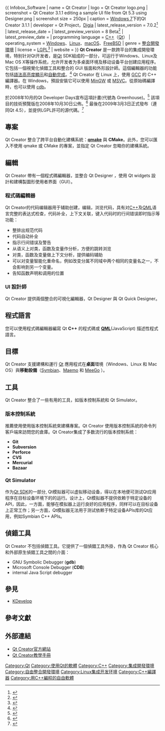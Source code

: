 {{NoteTA|G1=IT|G2=FL}}
{{ Infobox_Software
| name = Qt Creator
| logo = Qt Creator logo.png
| screenshot = Qt Creator 3.1.1 editing a sample UI file from Qt 5.3 using Designer.png
| screenshot size = 250px
| caption = [[Windows_7|Windows 7]]下的Qt Creator 3.1.1
| developer = Qt Project，[[Digia|Digia]]
| latest_release_version = 7.0.2<ref>{{cite web |url=https://www.qt.io/blog/qt-creator-7.0.2-released |title=Qt Creator 7.0.2 released |date=2022-05-24 |accessdate=2022-05-24 }}</ref>
| latest_release_date = {{release date and age|2022|05|24}}
| latest_preview_version = 8 Beta<ref>{{cite web |url=https://www.qt.io/blog/qt-creator-8-beta-released |title=Qt Creator 8 Beta released |date=2022-06-17 |accessdate=2022-06-17 }}</ref>
| latest_preview_date = {{release date and age|2022|06|17}}
| programming language = [[C++|C++]]（[[Qt|Qt]]）
| operating_system = [[Windows|Windows]]、[[Linux|Linux]]、[[macOS|macOS]]、[[FreeBSD|FreeBSD]]
| genre = [[整合開發環境|整合開發環境]] 
| license = [[LGPL|LGPL]]<ref>{{cite web |url=http://qt.nokia.com/products/licensing |title=存档副本 |accessdate=2010-09-05 |deadurl=yes |archiveurl=https://www.webcitation.org/6IARev80F?url=http://qt.digia.com/ |archivedate=2013-07-17 }}</ref>
| website = {{URL|qt.io}}
}}
'''Qt Creator''' 是一款跨平台的集成開發環境，特别针对Qt开发者，是[[Qt|Qt]] SDK組成的一部分，可运行于Windows、Linux及Mac OS X等操作系统，允许开发者为多桌面环境及移动设备平台创建应用程序。它包括一個視覺化偵錯工具和整合的 GUI 版面和外形設計師。這個編輯器的功能包括[[語法高亮度顯示|語法高亮度顯示]]和[[自動完成|自動完成]]。<ref>{{cite web |url=http://qt.gitorious.org/qt-creator/pages/FrequentlyAskedQuestions |title=存档副本 |accessdate=2010-09-05 |deadurl=yes |archiveurl=https://web.archive.org/web/20101026035719/http://qt.gitorious.org/qt-creator/pages/FrequentlyAskedQuestions |archivedate=2010-10-26 }}</ref> Qt Creator 在 Linux 上，使用 [[GCC|GCC]] 的 C++ 編譯器。在 Windows，預設安裝它可以使用 [[MinGW|MinGW]] 或 [[Microsoft_Visual_C++|MSVC]]。從原始碼編譯時，也可以使用 [[Microsoft_Console_Debugger|cdb]]。

於2008年10月的Qt Developer Days宣布這項計畫(代號為 Greenhouse)。<ref>{{cite web|url=http://www.heise-online.co.uk/news/Qt-Software-announces-new-Qt-IDE-Greenhouse--/111737|title=Qt Software announces new Qt IDE, Greenhouse|accessdate=2009-05-26|archive-date=2012-03-21|archive-url=https://www.webcitation.org/66L356hRK?url=http://www.h-online.com/newsticker/news/item/Qt-Software-announces-new-Qt-IDE-Greenhouse-737689.html|dead-url=no}}</ref> 該項目的技術預覽版在2008年10月30日公佈。<ref>{{cite web|url=http://www.qtsoftware.com/about/news/qt-creator-ide-preview-released|title=Qt Creator Technology Preview released|deadurl=yes|archiveurl=https://web.archive.org/web/20090724061658/http://www.qtsoftware.com/about/news/qt-creator-ide-preview-released|archivedate=2009-07-24|accessdate=2009-05-26}}</ref> 最後在2009年3月3日正式發布（連同Qt 4.5），並提供LGPL許可的源代碼。<ref>{{Cite web |url=http://www.qtsoftware.com/about/news/nokia-releases-new-qt-developer-offerings-to-increase-productivity-and-performance |title=Qt 4.5, Qt Creator released |accessdate=2009-05-26 |archive-date=2009-07-21 |archive-url=https://web.archive.org/web/20090721184332/http://www.qtsoftware.com/about/news/nokia-releases-new-qt-developer-offerings-to-increase-productivity-and-performance |dead-url=no }}</ref>

== 專案 ==

Qt Creator 整合了跨平台自動化建構系統：'''[[qmake|qmake]]''' 與 '''CMake'''。此外，您可以匯入不使用 qmake 或 CMake 的專案，並指定 Qt Creator 忽略你的建構系統。

== 編輯 ==

Qt Creator 帶有一個程式碼編輯器，並整合 Qt Designer ，使用 Qt widgets 設計和建構製圖形使用者界面（GUI）。

=== 程式碼編輯器 ===
Qt Creator的代码编辑器用于辅助创建，编辑，浏览代码，具有对[[C++|C++]]及[[QML|QML]]语言完整的表达式检查，代码补全，上下文关联，键入代码时的行间错误即时指示等功能：

* 整排出规范代码
* 代码自动补全
* 指示行间错误及警告
* 从语义上对类，函数及变量作分析，方便的跳转浏览
* 对类，函数及变量做上下文分析，提供编码辅助
* 可以对变量智能化重命名，例如改变分属不同域中两个相同的变量名之一，不会影响到另一个变量。
* 告知函数声明和调用的位置

=== UI 設計師 ===

Qt Creator 提供兩個整合的可視化編輯器，Qt Designer 與 Qt Quick Designer。

== 程式語言 ==
您可以使用程式碼編輯器編寫 Qt '''C++''' 的程式碼或 '''[[QML|QML]]'''(JavaScript) 描述性程式語言。

== 目標 ==

Qt Creator 支援建構和運行 [[Qt|Qt]] 應用程式在'''桌面'''環境（Windows、Linux 和 Mac OS）與'''移動設備'''（[[Symbian|Symbian]]、[[Maemo|Maemo]] 和 [[MeeGo|MeeGo]] ）。

== 工具 ==
Qt Creator 整合了一些有用的工具，如版本控制系統和 Qt Simulator。

=== 版本控制系統 ===
推薦使用使用版本控制系統來建構專案。Qt Creator 使用版本控制系統的命令列客戶端來訪問您的倉庫。Qt Creator集成了多数流行的版本控制系统：

* '''Git'''
* '''Subversion'''
* '''Perforce'''
* '''CVS'''
* '''Mercurial'''
* '''Bazaar'''

=== Qt Simulator ===
作为[[Qt_SDK|Qt SDK]]的一部分, Qt模拟器可以虚拟移动设备，得以在本地便可测试Qt应用程序在目标设备环境下的的运行。设计上，Qt模拟器不提供依赖于特定设备的API，因此，一方面，能够在模拟器上运行良好的应用程序，同样可以在目标设备上正常工作；另一方面，Qt模拟器无法用于测试依赖于特定设备APIs库的Qt应用，例如Symbian C++ APIs。

== 偵錯工具 ==
Qt Creator 不包括偵錯工具。它提供了一個偵錯工具外掛，作為 Qt Creator 核心和外部原生偵錯工具之間的介面：

* GNU Symbolic Debugger ('''gdb''')
* Microsoft Console Debugger ('''CDB''')
* internal Java Script debugger

== 參見 ==

* [[KDevelop|KDevelop]]

== 參考文獻 ==
{{reflist|2}}

== 外部連結 ==
* [http://qt-project.org/ Qt Creator官方網站]{{Wayback|url=http://qt-project.org/ |date=20130708012117 }}
* [http://qt-project.org/doc/qtcreator-3.1/index.html Qt Creator教學手冊]{{Wayback|url=http://qt-project.org/doc/qtcreator-3.1/index.html |date=20140714023131 }}

{{Qt}}
{{Integrated development environments for C and C++}}

[[Category:Qt|Category:Qt]]
[[Category:使用Qt的軟體|Category:使用Qt的軟體]]
[[Category:C++|Category:C++]]
[[Category:集成開發環境|Category:集成開發環境]]
[[Category:自由整合開發環境|Category:自由整合開發環境]]
[[Category:Linux集成开发环境|Category:Linux集成开发环境]]
[[Category:C++編譯器|Category:C++編譯器]]
[[Category:用C++編程的自由軟體|Category:用C++編程的自由軟體]]